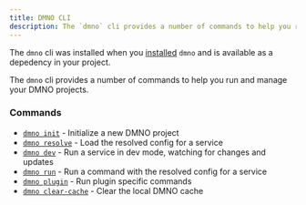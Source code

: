 ```yaml
---
title: DMNO CLI
description: The `dmno` cli provides a number of commands to help you run and manage your DMNO projects.
---
```




The `dmno` cli was installed when you [installed](/docs/get-started/quickstart/) `dmno` and is available as a depedency in your project. 

The `dmno` cli  provides a number of commands to help you run and manage your DMNO projects.

<DmnoExecPathAside />


### Commands

- [`dmno init`](/docs/reference/cli/init/) - Initialize a new DMNO project
- [`dmno resolve`](/docs/reference/cli/resolve/) - Load the resolved config for a service
- [`dmno dev`](/docs/reference/cli/dev/) - Run a service in dev mode, watching for changes and updates
- [`dmno run`](/docs/reference/cli/run/) - Run a command with the resolved config for a service
- [`dmno plugin`](/docs/reference/cli/plugin/) - Run plugin specific commands
- [`dmno clear-cache`](/docs/reference/cli/clear-cache/) - Clear the local DMNO cache
